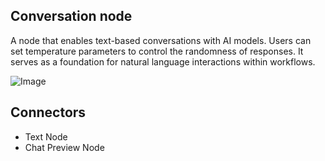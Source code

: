 ## Conversation node

A node that enables text-based conversations with AI models. Users can set temperature parameters to control the randomness of responses. It serves as a foundation for natural language interactions within workflows.

![Image](/con-node.png)

## Connectors

- Text Node
- Chat Preview Node
